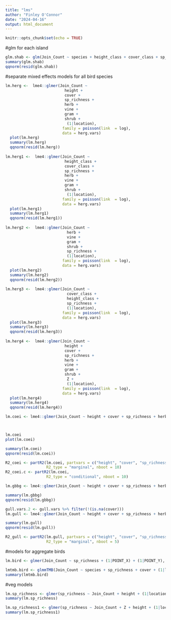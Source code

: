 ```yaml
---
title: "lms"
author: "Finley O'Connor"
date: "2024-04-16"
output: html_document
---
```


```r
knitr::opts_chunk$set(echo = TRUE)
```

#glm for each island
```r
glm.shab <- glm(Join_Count ~ species + height_class + cover_class + sp_richness + herb + vine + gram + shrub, family = poisson(link = log), data = shab.vars)
summary(glm.shab)
qqnorm(resid(glm.shab))
```

#separate mixed effects models for all bird species
```r

lm.herg <-  lme4::glmer(Join_Count ~ 
                          height + 
                          cover + 
                          sp_richness + 
                          herb +
                          vine +
                          gram +
                          shrub +
                           (1|location), 
                         family = poisson(link  = log), 
                         data = herg.vars)
  plot(lm.herg)
  summary(lm.herg)
  qqnorm(resid(lm.herg))
  
lm.herg1 <-  lme4::glmer(Join_Count ~ 
                          height_class + 
                          cover_class + 
                          sp_richness + 
                          herb +
                          vine +
                          gram +
                          shrub +
                           (1|location), 
                         family = poisson(link  = log), 
                         data = herg.vars)
  plot(lm.herg1)
  summary(lm.herg1)
  qqnorm(resid(lm.herg1))
  
lm.herg2 <-  lme4::glmer(Join_Count ~ 
                           herb +
                           vine +
                           gram +
                           shrub +
                           sp_richness + 
                           (1|location), 
                         family = poisson(link  = log), 
                         data = herg.vars)
  plot(lm.herg2)
  summary(lm.herg2)
  qqnorm(resid(lm.herg2))
  
lm.herg3 <-  lme4::glmer(Join_Count ~ 
                           cover_class +
                           height_class +
                           sp_richness + 
                           (1|location), 
                         family = poisson(link  = log), 
                         data = herg.vars)
  plot(lm.herg3)
  summary(lm.herg3)
  qqnorm(resid(lm.herg3))
  
lm.herg4 <-  lme4::glmer(Join_Count ~ 
                          height + 
                          cover + 
                          sp_richness + 
                          herb +
                          vine +
                          gram +
                          shrub +
                           Z +
                           (1|location), 
                         family = poisson(link  = log), 
                         data = herg.vars)
  plot(lm.herg4)
  summary(lm.herg4)
  qqnorm(resid(lm.herg4))  

```

```r
lm.coei <- lme4::glmer(Join_Count ~ height + cover + sp_richness + herb + vine + gram + shrub + (1|location), family = poisson (link = log), data = coei.vars)



lm.coei
plot(lm.coei)

summary(lm.coei)
qqnorm(resid(lm.coei))
```

```r
R2_coei <- partR2(lm.coei, partvars = c("height", "cover", "sp_richness", "herb", "vine", "gram", "shrub"), 
                  R2_type = "marginal", nboot = 10)
R2_coei.c <- partR2(lm.coei, 
                  R2_type = "conditional", nboot = 10)
```

```r
lm.gbbg <- lme4::glmer(Join_Count ~ height + cover + sp_richness + herb + vine + gram + shrub + (1|location), family = poisson (link = log), data = gbbg.vars)

summary(lm.gbbg)
qqnorm(resid(lm.gbbg))
```

```r
gull.vars.2 <- gull.vars %>% filter(!(is.na(cover)))
lm.gull <- lme4::glmer(Join_Count ~ height + cover + sp_richness + herb + vine + gram + shrub + (1|location), family = poisson (link = log), data = gull.vars.2)

summary(lm.gull)
qqnorm(resid(lm.gull))
```

```r

R2_gull <- partR2(lm.gull, partvars = c("height", "cover", "sp_richness", "herb", "vine", "gram", "shrub"), 
                  R2_type = "marginal", nboot = 5)
```

#models for aggregate birds
```r
lm.bird <- glmer(Join_Count ~ sp_richness + (1|POINT_X) + (1|POINT_Y), family = poisson(link = log), data = bird.vars)
```

```r
lmtmb.bird <- glmmTMB(Join_Count ~ species + sp_richness + cover + (1|location), data = bird.vars, family = compois(link = "log"), ziformula = ~., )
summary(lmtmb.bird)
```

#veg models
```r
lm.sp_richness <- glmer(sp_richness ~ Join_Count + height + (1|location), family = poisson(link = log),data = coei.vars)
summary(lm.sp_richness)

lm.sp_richness1 <- glmer(sp_richness ~ Join_Count + Z + height + (1|location), family = poisson(link = log),data = bird.vars)
summary(lm.sp_richness1)
```

```r

```

